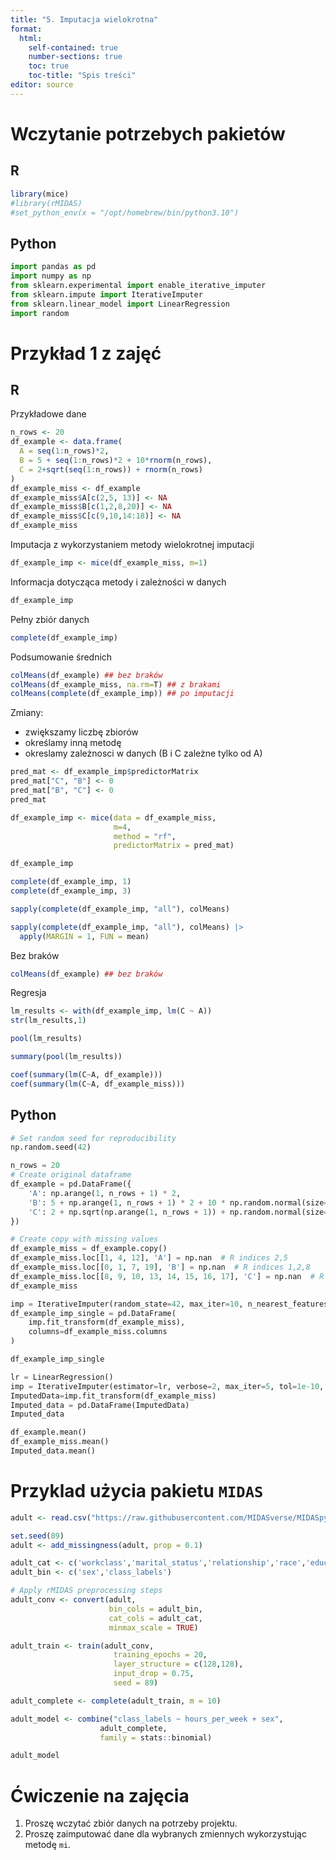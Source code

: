 ```yaml
---
title: "5. Imputacja wielokrotna"
format: 
  html:
    self-contained: true
    number-sections: true
    toc: true
    toc-title: "Spis treści"
editor: source
---
```


# Wczytanie potrzebych pakietów

::: panel-tabset
## R

```r
library(mice)
#library(rMIDAS)
#set_python_env(x = "/opt/homebrew/bin/python3.10")
```

## Python

```python
import pandas as pd
import numpy as np
from sklearn.experimental import enable_iterative_imputer
from sklearn.impute import IterativeImputer
from sklearn.linear_model import LinearRegression
import random
```


:::

# Przykład 1 z zajęć

::: panel-tabset
## R

Przykładowe dane 

```r
n_rows <- 20
df_example <- data.frame(
  A = seq(1:n_rows)*2, 
  B = 5 + seq(1:n_rows)*2 + 10*rnorm(n_rows), 
  C = 2+sqrt(seq(1:n_rows)) + rnorm(n_rows)
)
df_example_miss <- df_example
df_example_miss$A[c(2,5, 13)] <- NA
df_example_miss$B[c(1,2,8,20)] <- NA
df_example_miss$C[c(9,10,14:18)] <- NA
df_example_miss
```

Imputacja z wykorzystaniem metody wielokrotnej imputacji

```r
df_example_imp <- mice(df_example_miss, m=1)
```

Informacja dotycząca metody i zależności w danych

```r
df_example_imp
```

Pełny zbiór danych

```r
complete(df_example_imp)
```

Podsumowanie średnich

```r
colMeans(df_example) ## bez braków
colMeans(df_example_miss, na.rm=T) ## z brakami
colMeans(complete(df_example_imp)) ## po imputacji
```

Zmiany:

- zwiększamy liczbę zbiorów
- określamy inną metodę
- okreslamy zależnosci w danych (B i C zależne tylko od A)

```r
pred_mat <- df_example_imp$predictorMatrix
pred_mat["C", "B"] <- 0
pred_mat["B", "C"] <- 0
pred_mat
```



```r
df_example_imp <- mice(data = df_example_miss, 
                       m=4, 
                       method = "rf", 
                       predictorMatrix = pred_mat)
```


```r
df_example_imp
```

```r
complete(df_example_imp, 1)
complete(df_example_imp, 3)
```

```r
sapply(complete(df_example_imp, "all"), colMeans)

sapply(complete(df_example_imp, "all"), colMeans) |> 
  apply(MARGIN = 1, FUN = mean)
```

Bez braków
```r
colMeans(df_example) ## bez braków
```

Regresja

```r
lm_results <- with(df_example_imp, lm(C ~ A))
str(lm_results,1)
```

```r
pool(lm_results)
```

```r
summary(pool(lm_results))
```

```r
coef(summary(lm(C~A, df_example)))
coef(summary(lm(C~A, df_example_miss)))
```

## Python

```python
# Set random seed for reproducibility
np.random.seed(42)

n_rows = 20
# Create original dataframe
df_example = pd.DataFrame({
    'A': np.arange(1, n_rows + 1) * 2,
    'B': 5 + np.arange(1, n_rows + 1) * 2 + 10 * np.random.normal(size=n_rows),
    'C': 2 + np.sqrt(np.arange(1, n_rows + 1)) + np.random.normal(size=n_rows)
})

# Create copy with missing values
df_example_miss = df_example.copy()
df_example_miss.loc[[1, 4, 12], 'A'] = np.nan  # R indices 2,5
df_example_miss.loc[[0, 1, 7, 19], 'B'] = np.nan  # R indices 1,2,8
df_example_miss.loc[[8, 9, 10, 13, 14, 15, 16, 17], 'C'] = np.nan  # R indices 9,10
df_example_miss
```

```python
imp = IterativeImputer(random_state=42, max_iter=10, n_nearest_features=None)
df_example_imp_single = pd.DataFrame(
    imp.fit_transform(df_example_miss),
    columns=df_example_miss.columns
)

df_example_imp_single
```

```python
lr = LinearRegression()
imp = IterativeImputer(estimator=lr, verbose=2, max_iter=5, tol=1e-10, imputation_order='roman')
ImputedData=imp.fit_transform(df_example_miss)
Imputed_data = pd.DataFrame(ImputedData)
Imputed_data
```

```python
df_example.mean()
df_example_miss.mean()
Imputed_data.mean()
```

:::

# Przyklad użycia pakietu `MIDAS`

```r
adult <- read.csv("https://raw.githubusercontent.com/MIDASverse/MIDASpy/master/Examples/adult_data.csv",row.names = 1)[1:1000,]
```

```r
set.seed(89)
adult <- add_missingness(adult, prop = 0.1)
```

```r
adult_cat <- c('workclass','marital_status','relationship','race','education','occupation','native_country')
adult_bin <- c('sex','class_labels')

# Apply rMIDAS preprocessing steps
adult_conv <- convert(adult, 
                      bin_cols = adult_bin, 
                      cat_cols = adult_cat,
                      minmax_scale = TRUE)
```

```r
adult_train <- train(adult_conv,
                       training_epochs = 20,
                       layer_structure = c(128,128),
                       input_drop = 0.75,
                       seed = 89)
```

```r
adult_complete <- complete(adult_train, m = 10)
```

```r
adult_model <- combine("class_labels ~ hours_per_week + sex", 
                    adult_complete,
                    family = stats::binomial)

adult_model
```

# Ćwiczenie na zajęcia

1. Proszę wczytać zbiór danych na potrzeby projektu.
2. Proszę zaimputować dane dla wybranych zmiennych wykorzystując metodę `mi`.



